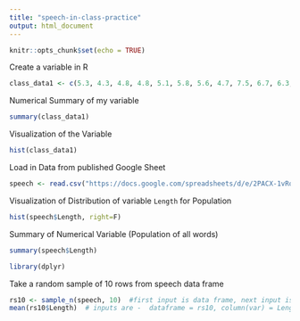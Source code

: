 ```yaml
---
title: "speech-in-class-practice"
output: html_document
---
```


```r
knitr::opts_chunk$set(echo = TRUE)
```

Create a variable in R
```r
class_data1 <- c(5.3, 4.3, 4.8, 4.8, 5.1, 5.8, 5.6, 4.7, 7.5, 6.7, 6.3, 6.9, 7.1, 4.4, 6.3, 6.8, 6.0, 6.4, 5.3, 6.2, 5.1, 5.4, 5.5, 5.3, 3.6, 4.9, 6.0, 4.9)
```

Numerical Summary of my variable
```r
summary(class_data1)
```

Visualization of the Variable
```r
hist(class_data1)
```

Load in Data from published Google Sheet
```r
speech <- read.csv("https://docs.google.com/spreadsheets/d/e/2PACX-1vRq8oZv7Hry8oUk6ApjnXU6aCYa1vbCLwQsiaHu6uSK5w9Z4NmffV_EUdt_xGepnFzdFKBzg3Cqirej/pub?gid=0&single=true&output=csv")
```


Visualization of Distribution of variable `Length` for Population
```r
hist(speech$Length, right=F)
```



Summary of Numerical Variable (Population of all words)
```r
summary(speech$Length)
```

```r
library(dplyr)
```

Take a random sample of 10 rows from speech data frame
```r
rs10 <- sample_n(speech, 10)  #first input is data frame, next input is number of rows
mean(rs10$Length)  # inputs are -  dataframe = rs10, column(var) = Length
```
















